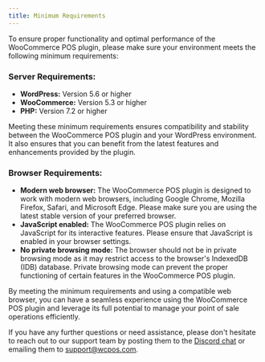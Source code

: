 ```yaml
---
title: Minimum Requirements
---
```


To ensure proper functionality and optimal performance of the WooCommerce POS plugin, please make sure your environment meets the following minimum requirements:

### Server Requirements:

- **WordPress:** Version 5.6 or higher
- **WooCommerce:** Version 5.3 or higher
- **PHP:** Version 7.2 or higher

Meeting these minimum requirements ensures compatibility and stability between the WooCommerce POS plugin and your WordPress environment. It also ensures that you can benefit from the latest features and enhancements provided by the plugin.

### Browser Requirements:

- **Modern web browser:** The WooCommerce POS plugin is designed to work with modern web browsers, including Google Chrome, Mozilla Firefox, Safari, and Microsoft Edge. Please make sure you are using the latest stable version of your preferred browser.
- **JavaScript enabled:** The WooCommerce POS plugin relies on JavaScript for its interactive features. Please ensure that JavaScript is enabled in your browser settings.
- **No private browsing mode:** The browser should not be in private browsing mode as it may restrict access to the browser's IndexedDB (IDB) database. Private browsing mode can prevent the proper functioning of certain features in the WooCommerce POS plugin.

By meeting the minimum requirements and using a compatible web browser, you can have a seamless experience using the WooCommerce POS plugin and leverage its full potential to manage your point of sale operations efficiently.

If you have any further questions or need assistance, please don't hesitate to reach out to our support team by posting them to the [Discord chat](https://wcpos.com/discord) or emailing them to support@wcpos.com.
